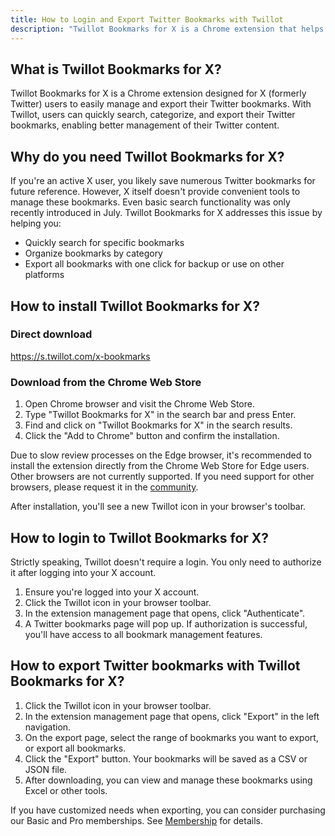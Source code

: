 ```yaml
---
title: How to Login and Export Twitter Bookmarks with Twillot
description: "Twillot Bookmarks for X is a Chrome extension that helps users export Twitter bookmarks and offers various bookmark management features. Learn how to login to Twillot and export your Twitter bookmarks, even without a Twitter premium subscription."
---
```


## What is Twillot Bookmarks for X?

Twillot Bookmarks for X is a Chrome extension designed for X (formerly Twitter) users to easily manage and export their Twitter bookmarks. With Twillot, users can quickly search, categorize, and export their Twitter bookmarks, enabling better management of their Twitter content.

## Why do you need Twillot Bookmarks for X?

If you're an active X user, you likely save numerous Twitter bookmarks for future reference. However, X itself doesn't provide convenient tools to manage these bookmarks. Even basic search functionality was only recently introduced in July. Twillot Bookmarks for X addresses this issue by helping you:

- Quickly search for specific bookmarks
- Organize bookmarks by category
- Export all bookmarks with one click for backup or use on other platforms

## How to install Twillot Bookmarks for X?

### Direct download

https://s.twillot.com/x-bookmarks

### Download from the Chrome Web Store

1. Open Chrome browser and visit the Chrome Web Store.
2. Type "Twillot Bookmarks for X" in the search bar and press Enter.
3. Find and click on "Twillot Bookmarks for X" in the search results.
4. Click the "Add to Chrome" button and confirm the installation.

Due to slow review processes on the Edge browser, it's recommended to install the extension directly from the Chrome Web Store for Edge users.
Other browsers are not currently supported. If you need support for other browsers, please request it in the [community](https://x.com/i/communities/1796857620672008306).

After installation, you'll see a new Twillot icon in your browser's toolbar.

## How to login to Twillot Bookmarks for X?

Strictly speaking, Twillot doesn't require a login. You only need to authorize it after logging into your X account.

1. Ensure you're logged into your X account.
2. Click the Twillot icon in your browser toolbar.
3. In the extension management page that opens, click "Authenticate".
4. A Twitter bookmarks page will pop up. If authorization is successful, you'll have access to all bookmark management features.

## How to export Twitter bookmarks with Twillot Bookmarks for X?

1. Click the Twillot icon in your browser toolbar.
2. In the extension management page that opens, click "Export" in the left navigation.
3. On the export page, select the range of bookmarks you want to export, or export all bookmarks.
4. Click the "Export" button. Your bookmarks will be saved as a CSV or JSON file.
5. After downloading, you can view and manage these bookmarks using Excel or other tools.

If you have customized needs when exporting, you can consider purchasing our Basic and Pro memberships.
See [Membership](https://s.twillot.com/x-bookmarks) for details.
